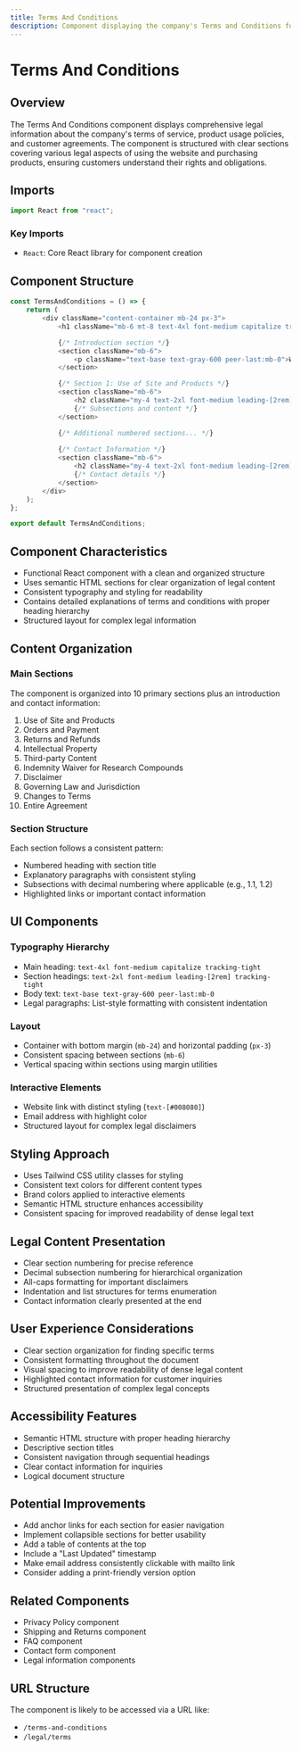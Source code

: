 ```yaml
---
title: Terms And Conditions
description: Component displaying the company's Terms and Conditions for site usage and product purchases
---
```


# Terms And Conditions 

## Overview

The Terms And Conditions component displays comprehensive legal information about the company's terms of service, product usage policies, and customer agreements. The component is structured with clear sections covering various legal aspects of using the website and purchasing products, ensuring customers understand their rights and obligations.

## Imports

```typescript copy
import React from "react";
```

### Key Imports
- `React`: Core React library for component creation

## Component Structure

```typescript copy
const TermsAndConditions = () => {
    return (
        <div className="content-container mb-24 px-3">
            <h1 className="mb-6 mt-8 text-4xl font-medium capitalize tracking-tight">Terms And Conditions</h1>

            {/* Introduction section */}
            <section className="mb-6">
                <p className="text-base text-gray-600 peer-last:mb-0">Welcome to the Power Peptides LLC website...</p>
            </section>

            {/* Section 1: Use of Site and Products */}
            <section className="mb-6">
                <h2 className="my-4 text-2xl font-medium leading-[2rem] tracking-tight">1. Use of Site and Products</h2>
                {/* Subsections and content */}
            </section>

            {/* Additional numbered sections... */}
            
            {/* Contact Information */}
            <section className="mb-6">
                <h2 className="my-4 text-2xl font-medium leading-[2rem] tracking-tight">Contact Information</h2>
                {/* Contact details */}
            </section>
        </div>
    );
};

export default TermsAndConditions;
```

## Component Characteristics
- Functional React component with a clean and organized structure
- Uses semantic HTML sections for clear organization of legal content
- Consistent typography and styling for readability
- Contains detailed explanations of terms and conditions with proper heading hierarchy
- Structured layout for complex legal information

## Content Organization

### Main Sections
The component is organized into 10 primary sections plus an introduction and contact information:
1. Use of Site and Products
2. Orders and Payment
3. Returns and Refunds
4. Intellectual Property
5. Third-party Content
6. Indemnity Waiver for Research Compounds
7. Disclaimer
8. Governing Law and Jurisdiction
9. Changes to Terms
10. Entire Agreement

### Section Structure
Each section follows a consistent pattern:
- Numbered heading with section title
- Explanatory paragraphs with consistent styling
- Subsections with decimal numbering where applicable (e.g., 1.1, 1.2)
- Highlighted links or important contact information

## UI Components

### Typography Hierarchy
- Main heading: `text-4xl font-medium capitalize tracking-tight`
- Section headings: `text-2xl font-medium leading-[2rem] tracking-tight`
- Body text: `text-base text-gray-600 peer-last:mb-0`
- Legal paragraphs: List-style formatting with consistent indentation

### Layout
- Container with bottom margin (`mb-24`) and horizontal padding (`px-3`)
- Consistent spacing between sections (`mb-6`)
- Vertical spacing within sections using margin utilities

### Interactive Elements
- Website link with distinct styling (`text-[#008080]`)
- Email address with highlight color
- Structured layout for complex legal disclaimers

## Styling Approach
- Uses Tailwind CSS utility classes for styling
- Consistent text colors for different content types
- Brand colors applied to interactive elements
- Semantic HTML structure enhances accessibility
- Consistent spacing for improved readability of dense legal text

## Legal Content Presentation
- Clear section numbering for precise reference
- Decimal subsection numbering for hierarchical organization
- All-caps formatting for important disclaimers
- Indentation and list structures for terms enumeration
- Contact information clearly presented at the end

## User Experience Considerations
- Clear section organization for finding specific terms
- Consistent formatting throughout the document
- Visual spacing to improve readability of dense legal content
- Highlighted contact information for customer inquiries
- Structured presentation of complex legal concepts

## Accessibility Features
- Semantic HTML structure with proper heading hierarchy
- Descriptive section titles
- Consistent navigation through sequential headings
- Clear contact information for inquiries
- Logical document structure

## Potential Improvements
- Add anchor links for each section for easier navigation
- Implement collapsible sections for better usability
- Add a table of contents at the top
- Include a "Last Updated" timestamp
- Make email address consistently clickable with mailto link
- Consider adding a print-friendly version option

## Related Components
- Privacy Policy component
- Shipping and Returns component
- FAQ component
- Contact form component
- Legal information components

## URL Structure
The component is likely to be accessed via a URL like:
- `/terms-and-conditions`
- `/legal/terms`